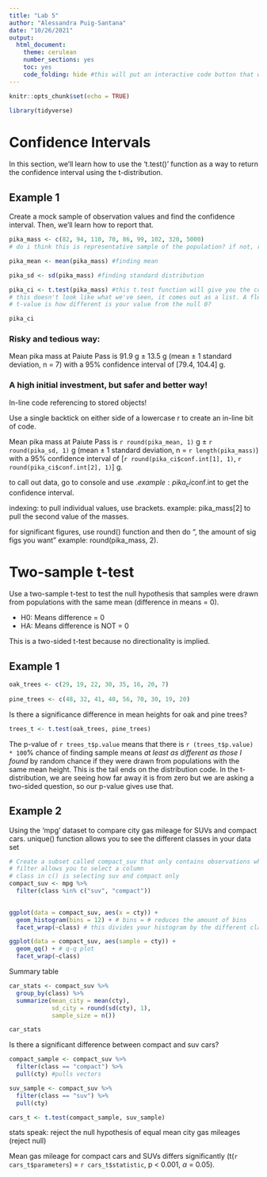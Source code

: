 ```yaml
---
title: "Lab 5"
author: "Alessandra Puig-Santana"
date: "10/26/2021"
output: 
  html_document: 
    theme: cerulean
    number_sections: yes
    toc: yes
    code_folding: hide #this will put an interactive code button that will let the user see the code chunk if they was to see it
---
```


```r
knitr::opts_chunk$set(echo = TRUE)

library(tidyverse)
```

# Confidence Intervals 

In this section, we'll learn how to use the 't.test()' function as a way to return the confidence interval using the t-distribution. 

## Example 1

Create a mock sample of observation values and find the confidence interval. Then, we'll learn how to report that.

```r
pika_mass <- c(82, 94, 110, 70, 86, 99, 102, 320, 5000)
# do i think this is representative sample of the population? if not, reevaluate and think what it represents. You have thought about how it is distributed, etc.

pika_mean <- mean(pika_mass) #finding mean

pika_sd <- sd(pika_mass) #finding standard distribution

pika_ci <- t.test(pika_mass) #this t.test function will give you the confidence interval
# this doesn't look like what we've seen, it comes out as a list. A flexible way to store information that has different classes. This is testing the null hypothesis on a single sample. Running on the console, you will see the outputs. 
# t-value is how different is your value from the null 0? 

pika_ci
```
### Risky and tedious way:
Mean pika mass at Paiute Pass is 91.9 g $\pm$ 13.5 g (mean $\pm$ 1 standard deviation, n = 7) with a 95% confidence interval of [79.4, 104.4] g. 

### A high initial investment, but safer and better way! 

In-line code referencing to stored objects! 

Use a single backtick on either side of a lowercase r to create an in-line bit of code.

Mean pika mass at Paiute Pass is `r round(pika_mean, 1)` g $\pm$ `r round(pika_sd, 1)` g (mean $\pm$ 1 standard deviation, n = `r length(pika_mass)`) with a 95% confidence interval of [`r round(pika_ci$conf.int[1], 1)`, `r round(pika_ci$conf.int[2], 1)`] g.

to call out data, go to console and use $. example: pika_ci$conf.int to get the confidence interval.

indexing: to pull individual values, use brackets. example: pika_mass[2] to pull the second value of the masses. 

for significant figures, use round() function and then do ", the amount of sig figs you want" example: round(pika_mass, 2). 

# Two-sample t-test

Use a two-sample t-test to test the null hypothesis that samples were drawn from populations with the same mean (difference in means = 0).

- H0: Means difference = 0
- HA: Means difference is NOT = 0

This is a two-sided t-test because no directionality is implied. 

## Example 1
```r
oak_trees <- c(29, 19, 22, 30, 35, 16, 20, 7)
  
pine_trees <- c(48, 32, 41, 40, 56, 70, 30, 19, 20)
```

Is there a significance difference in mean heights for oak and pine trees?

```r
trees_t <- t.test(oak_trees, pine_trees)
```

The p-value of `r trees_t$p.value` means that there is `r (trees_t$p.value) * 100`% chance of finding sample means *at least as different as those I found* by random chance if they were drawn from populations with the same mean height. This is the tail ends on the distribution code. In the t-distribution, we are seeing how far away it is from zero but we are asking a two-sided question, so our p-value gives use that. 

## Example 2

Using the 'mpg' dataset to compare city gas mileage for SUVs and compact cars.
unique() function allows you to see the different classes in your data set

```r
# Create a subset called compact_suv that only contains observations where the class is suv OR compact
# filter allows you to select a column 
# class in c() is selecting suv and compact only
compact_suv <- mpg %>%
  filter(class %in% c("suv", "compact"))
  
```


```r
ggplot(data = compact_suv, aes(x = cty)) +
  geom_histogram(bins = 12) + # bins = # reduces the amount of bins
  facet_wrap(~class) # this divides your histogram by the different classes

ggplot(data = compact_suv, aes(sample = cty)) +
  geom_qq() + # q-q plot
  facet_wrap(~class)
```

Summary table 
```r
car_stats <- compact_suv %>%
  group_by(class) %>%
  summarize(mean_city = mean(cty),
            sd_city = round(sd(cty), 1),
            sample_size = n())

car_stats
```
Is there a significant difference between compact and suv cars?
```r
compact_sample <- compact_suv %>%
  filter(class == "compact") %>%
  pull(cty) #pulls vectors

suv_sample <- compact_suv %>%
  filter(class == "suv") %>%
  pull(cty)

cars_t <- t.test(compact_sample, suv_sample)
```

stats speak: reject the null hypothesis of equal mean city gas mileages (reject null)

Mean gas mileage for compact cars and SUVs differs significantly (t(`r cars_t$parameters`) = `r cars_t$statistic`, p < 0.001, $\alpha$ = 0.05). 
